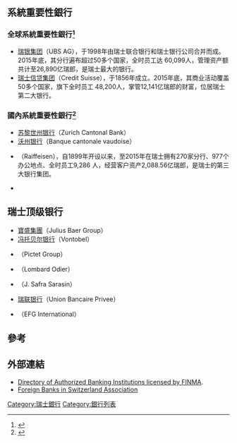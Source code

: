 == 系統重要性銀行 ==
=== 全球系統重要性銀行<ref name="FSB list of G-SIBs per Nov 2015">{{cite web| url=http://www.financialstabilityboard.org/wp-content/uploads/2015-update-of-list-of-global-systemically-important-banks-G-SIBs.pdf|title=2015 update of group of global systemically important banks (G-SIBs)|format=PDF|publisher=Financial Stability Board|date=3 November 2015}}</ref> ===
* [[瑞银集团|瑞银集团]]（UBS AG），于1998年由瑞士联合银行和瑞士银行公司合并而成。2015年底，其分行遍布超过50多个国家，全时员工达 60,099人，管理资产额共计至26,890亿瑞郎，是瑞士最大的银行。
* [[瑞士信贷集团|瑞士信贷集团]]（Credit Suisse），于1856年成立。2015年底，其商业活动覆盖50多个国家，旗下全时员工 48,200人，掌管12,141亿瑞郎的财富，位居瑞士第二大银行。

=== 國內系統重要性銀行<ref>{{cite web |title=Determination of systemically important banks |url=https://www.snb.ch/en/iabout/finstab/finstab_pub/id/finstab_pub_banksector |website=Publications: Banking sector |publisher=Swiss National Bank |accessdate=2 June 2018}}</ref> ===
* [[苏黎世州银行|苏黎世州银行]]（Zurich Cantonal Bank）
* [[沃州银行|沃州银行]]（Banque cantonale vaudoise）
* {{le|瑞福森銀行 (瑞士)|Raiffeisen (Switzerland)|瑞福森銀行}}（Raiffeisen），自1899年开设以来，至2015年在瑞士拥有270家分行、977个办公地点、全时员工9,286 人，经营客户资产2,088.56亿瑞郎，是瑞士的第三大银行集团。
* {{le|PostFinance}}

== 瑞士顶级银行 ==
* [[寶盛集團|寶盛集團]]（Julius Baer Group）
* [[冯托贝尔银行|冯托贝尔银行]]（Vontobel）
* {{le|百達集團|Pictet Group}}（Pictet Group）
* {{le|倫巴第奧迪爾銀行|Bank Lombard Odier & Co}}（Lombard Odier）
* {{le|J·薩法爾沙辛|J. Safra Sarasin}}（J. Safra Sarasin）
* [[瑞联银行|瑞联银行]]（Union Bancaire Privee）
* {{le|盈豐國際集團|EFG International}}（EFG International）

== 參考 ==
{{reflist}}

== 外部連結 ==
*[http://www.finma.ch/institute/pdf_e/ebeh.pdf Directory of Authorized Banking Institutions licensed by FINMA].
*[http://www.foreignbanks.ch/ Foreign Banks in Switzerland Association]
[[Category:瑞士銀行|Category:瑞士銀行]]
[[Category:銀行列表|Category:銀行列表]]